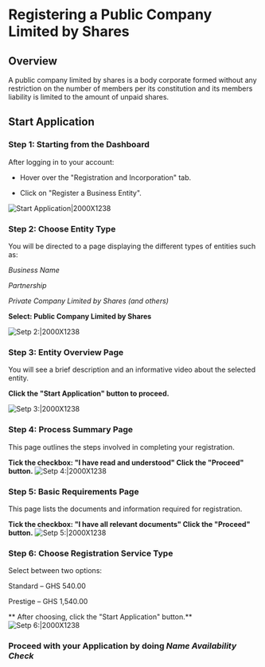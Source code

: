 # Registering a Public Company Limited by Shares

## Overview
A public company limited by shares is a body corporate formed without any restriction on the number of members per its constitution and its members liability is limited to the amount of unpaid shares.
## Start Application

###  Step 1: Starting from the Dashboard

After logging in to your account:

- Hover over the "Registration and Incorporation" tab.

- Click on "Register a Business Entity".

![Start Application|2000X1238](/priv-limited.png)


###  Step 2: Choose Entity Type

You will be directed to a page displaying the different types of entities such as:

*Business Name*

*Partnership*

*Private Company Limited by Shares (and others)*

**Select: Public Company Limited by Shares**

![Setp 2:|2000X1238](/priv-limited49.png)

###  Step 3: Entity Overview Page

You will see a brief description and an informative video about the selected entity.

**Click the "Start Application" button to proceed.**

![Setp 3:|2000X1238](/priv-limited3.png)

###  Step 4: Process Summary Page

This page outlines the steps involved in completing your registration.

**Tick the checkbox: "I have read and understood" Click the "Proceed" button.**
![Setp 4:|2000X1238](/priv-limited4.png)

###  Step 5: Basic Requirements Page

This page lists the documents and information required for registration.

**Tick the checkbox: "I have all relevant documents" Click the "Proceed" button.**
![Setp 5:|2000X1238](/priv-limited5.png)

###  Step 6: Choose Registration Service Type

Select between two options:

Standard – GHS 540.00

Prestige – GHS 1,540.00

** After choosing, click the "Start Application" button.**
![Setp 6:|2000X1238](/priv-limited6.png)

###  Proceed with your Application by doing ***Name Availability Check***